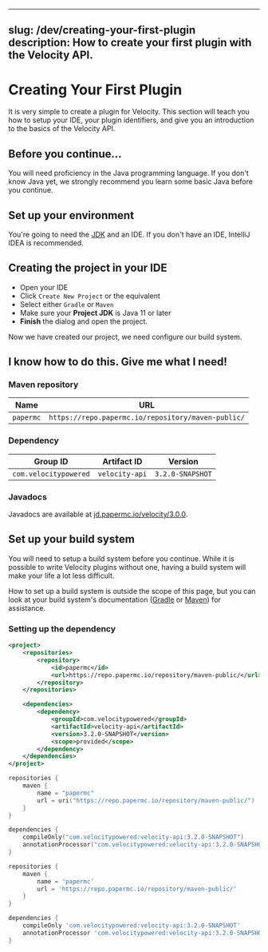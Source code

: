 
---
slug: /dev/creating-your-first-plugin
description: How to create your first plugin with the Velocity API.
---

# Creating Your First Plugin

It is very simple to create a plugin for Velocity. This section will teach you how to setup your
IDE, your plugin identifiers, and give you an introduction to the basics of the Velocity API.

## Before you continue...

You will need proficiency in the Java programming language. If you don't know Java yet, we strongly
recommend you learn some basic Java before you continue.

## Set up your environment

You're going to need the [JDK](/misc/java-install) and an IDE. If you don't have an IDE, IntelliJ
IDEA is recommended.

## Creating the project in your IDE

- Open your IDE
- Click `Create New Project` or the equivalent
- Select either `Gradle` or `Maven`
- Make sure your **Project JDK** is Java 11 or later
- **Finish** the dialog and open the project.

Now we have created our project, we need configure our build system.

## I know how to do this. Give me what I need!

### Maven repository

| Name      | URL                                                |
| --------- | -------------------------------------------------- |
| `papermc` | `https://repo.papermc.io/repository/maven-public/` |

### Dependency

| Group ID              | Artifact ID    | Version          |
| --------------------- | -------------- | ---------------- |
| `com.velocitypowered` | `velocity-api` | `3.2.0-SNAPSHOT` |

### Javadocs

Javadocs are available at [jd.papermc.io/velocity/3.0.0](https://jd.papermc.io/velocity/3.0.0).

## Set up your build system

You will need to setup a build system before you continue. While it is possible to write Velocity
plugins without one, having a build system will make your life a lot less difficult.

How to set up a build system is outside the scope of this page, but you can look at your build
system's documentation ([Gradle](https://docs.gradle.org/current/userguide/userguide.html) or
[Maven](https://maven.apache.org/guides/getting-started/index.html)) for assistance.

### Setting up the dependency

<Tabs groupId="author-front-matter">
  <TabItem value="maven" label="Maven POM">

```xml name="pom.xml"
<project>
    <repositories>
        <repository>
            <id>papermc</id>
            <url>https://repo.papermc.io/repository/maven-public/</url>
        </repository>
    </repositories>

    <dependencies>
        <dependency>
            <groupId>com.velocitypowered</groupId>
            <artifactId>velocity-api</artifactId>
            <version>3.2.0-SNAPSHOT</version>
            <scope>provided</scope>
        </dependency>
    </dependencies>
</project>
```

  </TabItem>
  <TabItem value="gradle-kotlin" label="Gradle Kotlin DSL" default>

```kotlin name="build.gradle.kts"
repositories {
    maven {
        name = "papermc"
        url = uri("https://repo.papermc.io/repository/maven-public/")
    }
}

dependencies {
    compileOnly("com.velocitypowered:velocity-api:3.2.0-SNAPSHOT")
    annotationProcessor("com.velocitypowered:velocity-api:3.2.0-SNAPSHOT")
}
```

  </TabItem>
  <TabItem value="gradle-groovy" label="Gradle Groovy DSL">

```groovy name="build.gradle"
repositories {
    maven {
        name = 'papermc'
        url = 'https://repo.papermc.io/repository/maven-public/'
    }
}

dependencies {
    compileOnly 'com.velocitypowered:velocity-api:3.2.0-SNAPSHOT'
    annotationProcessor 'com.velocitypowered:velocity-api:3.2.0-SNAPSHOT'
}
```

  </TabItem>
</Tabs>
